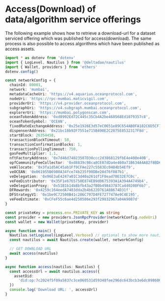 # Access(Download) of data/algorithm service offerings

The following example shows how to retrieve a download-url for a dataset serviced offering which was published for access(download). The same process is also possible to access algorithms which have been published as access assets.

```ts
import * as dotenv from 'dotenv'
import { LogLevel, Nautilus } from '@deltadao/nautilus'
import { Wallet, providers } from 'ethers'
dotenv.config()

const networkConfig = {
  chainId: 80001,
  network: 'mumbai',
  metadataCacheUri: 'https://v4.aquarius.oceanprotocol.com',
  nodeUri: 'https://rpc-mumbai.maticvigil.com',
  providerUri: 'https://v4.provider.oceanprotocol.com',
  subgraphUri: 'https://v4.subgraph.mumbai.oceanprotocol.com',
  explorerUri: 'https://mumbai.polygonscan.com',
  oceanTokenAddress: '0xd8992Ed72C445c35Cb4A2be468568Ed1079357c8',
  oceanTokenSymbol: 'OCEAN',
  fixedRateExchangeAddress: '0x25e1926E3d57eC0651e89C654AB0FA182C6D5CF7',
  dispenserAddress: '0x21bc18b92F7551e715B490E2C2875E8532317F8d',
  startBlock: 26354458,
  transactionBlockTimeout: 50,
  transactionConfirmationBlocks: 1,
  transactionPollingTimeout: 750,
  gasFeeMultiplier: 1.1,
  nftFactoryAddress: '0x7d46d74023507D30ccc2d3868129fbE4e400e40B',
  opfCommunityFeeCollector: '0xd8839c98ca8CE07dDa4e460a71B634A4A82f8BD6',
  veAllocate: '0x3fa1d5AC45ab1Ff9CFAe227c5583Ec0484b54Ef9',
  veOCEAN: '0x061955B6980A34fce74b235f90DBe20d76f087b1',
  veDelegation: '0x96E3aE4247a01C3d40a261df1F8ead70E32E7C0c',
  veFeeDistributor: '0x35F1e6765750E874EB9d0675393A1A394A4749b4',
  veDelegationProxy: '0x51B1b14b8bfb43a2fB0b49843787Ca440200F6b7',
  DFRewards: '0x4259c164eedA7483dda2b4b622D761A88674D31f',
  DFStrategyV1: '0x1be9C72500B41c286C797D4FE727747Ae9C4E195',
  veFeeEstimate: '0xCFeF55c6ae4d250586e293f29832967a04A9087d'
}

const privateKey = process.env.PRIVATE_KEY as string
const provider = new providers.JsonRpcProvider(networkConfig.nodeUri)
const wallet = new Wallet(privateKey, provider)

async function main() {
  Nautilus.setLogLevel(LogLevel.Verbose) // optional to show more nautilus internal logs
  const nautilus = await Nautilus.create(wallet, networkConfig)

  // GET DOWNLOAD URL
  await access(nautilus)
}

async function access(nautilus: Nautilus) {
  const accessUrl = await nautilus.access({
    assetDid:
      'did:op:7c2024f5f09a5837c3ce060531d59348fee296dc643bcb3e6dc89860672c3db8'
  })
  console.log('Download URL: ', accessUrl)
}
```
